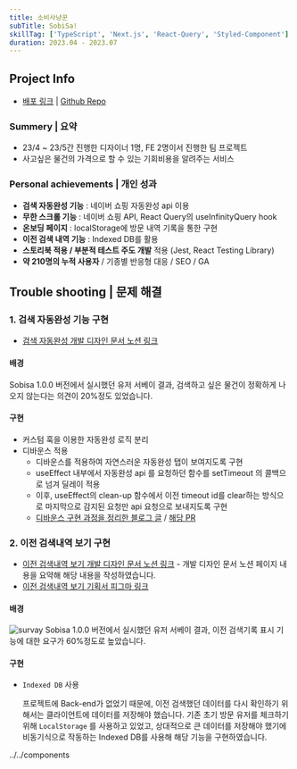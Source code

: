 ```yaml
---
title: 소비사냥꾼
subTitle: SobiSa!
skillTag: ['TypeScript', 'Next.js', 'React-Query', 'Styled-Component']
duration: 2023.04 - 2023.07
---
```



<ProjectMainImage contents={contents} gridStyle='grid-cols-[1.6fr_repeat(2,_1fr)]' />

## Project Info

- [배포 링크](https://sobisa.vercel.app/ 'preview') | [Github Repo](https://github.com/SobiSa-Expense-Hunter/SobiSa 'preview')

### Summery | 요약

- 23/4 ~ 23/5간 진행한 디자이너 1명, FE 2명이서 진행한 팀 프로젝트
- 사고싶은 물건의 가격으로 할 수 있는 기회비용을 알려주는 서비스

### Personal achievements | 개인 성과

- **검색 자동완성 기능** : 네이버 쇼핑 자동완성 api 이용
- **무한 스크롤 기능** : 네이버 쇼핑 API, React Query의 useInfinityQuery hook
- **온보딩 페이지** : localStorage에 방문 내역 기록을 통한 구현
- **이전 검색 내역 기능** : Indexed DB를 활용
- **스토리북 적용 / 부분적 테스트 주도 개발** 적용 (Jest, React Testing Library)
- **약 210명의 누적 사용자** / 기종별 반응형 대응 / SEO / GA

## Trouble shooting | 문제 해결

### 1. 검색 자동완성 기능 구현

- [검색 자동완성 개발 디자인 문서 노션 링크 ](https://seo0h.notion.site/07f7199059964da0a0a145e4fdfdb2fb 'preview')

#### 배경

Sobisa 1.0.0 버전에서 실시했던 유저 서베이 결과, 검색하고 싶은 물건이 정확하게 나오지 않는다는 의견이 20%정도 있었습니다.

#### 구현

- 커스텀 훅을 이용한 자동완성 로직 분리
- 디바운스 적용
  - 디바운스를 적용하여 자연스러운 자동완성 탭이 보여지도록 구현
  - useEffect 내부에서 자동완성 api 를 요청하던 함수를 setTimeout 의 콜백으로 넘겨 딜레이 적용
  - 이후, useEffect의 clean-up 함수에서 이전 timeout id를 clear하는 방식으로 마지막으로 감지된 요청만 api 요청으로 보내지도록 구현
  - [디바운스 구현 과정을 정리한 블로그 글](https://blog.seo0h.me/blog/study/debounce 'preview') / [해당 PR](https://github.com/SobiSa-Expense-Hunter/SobiSa/pull/195 'preview')

### 2. 이전 검색내역 보기 구현

- [이전 검색내역 보기 개발 디자인 문서 노션 링크](https://seo0h.notion.site/f8cd84534d99456b8d1e0bc3f4589caf?pvs=4 'preview') - 개발 디자인 문서 노션 페이지 내용을 요약해 해당 내용을 작성하였습니다.
- [이전 검색내역 보기 기획서 피그마 링크](https://www.figma.com/file/eKwjz3dF1Jxay6fI1oimoq/%EC%86%8C%EB%B9%84%EC%82%AC-%EA%B8%B0%ED%9A%8D%EC%84%9C?type=design&node-id=0%3A1&mode=dev 'preview')

#### 배경

![survay](/posts/sobisa/survay.png)
Sobisa 1.0.0 버전에서 실시했던 유저 서베이 결과, 이전 검색기록 표시 기능에 대한 요구가 60%정도로 높았습니다.

#### 구현

- `Indexed DB` 사용

  프로젝트에 Back-end가 없었기 때문에, 이전 검색했던 데이터를 다시 확인하기 위해서는 클라이언트에 데이터를 저장해야 했습니다. 기존 초기 방문 유저를 체크하기 위해 `LocalStorage` 를 사용하고 있었고, 상대적으로 큰 데이터를 저장해야 했기에 비동기식으로 작동하는 Indexed DB를 사용해 해당 기능을 구현하였습니다.

../../components
